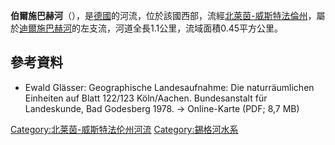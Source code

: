 {{Refimprove|time=2020-07-15T09:31:40+00:00}}
{{Coord|51.008011|N|7.217668|E|display=title}}

'''伯爾施巴赫河'''（{{lang-de|Börschbach}}），是[[德國|德國]]的河流，位於該國西部，流經[[北萊茵-威斯特法倫州|北萊茵-威斯特法倫州]]，屬於[[迪爾施巴赫河|迪爾施巴赫河]]的左支流，河道全長1.1公里，流域面積0.45平方公里。

==參考資料==
* Ewald Glässer: Geographische Landesaufnahme: Die naturräumlichen Einheiten auf Blatt 122/123 Köln/Aachen. Bundesanstalt für Landeskunde, Bad Godesberg 1978. → Online-Karte (PDF; 8,7 MB)

{{Germany-geo-stub}}

[[Category:北莱茵-威斯特法伦州河流|Category:北莱茵-威斯特法伦州河流]]
[[Category:錫格河水系|Category:錫格河水系]]
